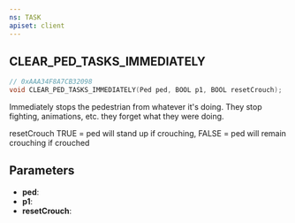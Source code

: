 ```yaml
---
ns: TASK
apiset: client
---
```

## CLEAR_PED_TASKS_IMMEDIATELY

```c
// 0xAAA34F8A7CB32098
void CLEAR_PED_TASKS_IMMEDIATELY(Ped ped, BOOL p1, BOOL resetCrouch);
```

Immediately stops the pedestrian from whatever it's doing. They stop fighting, animations, etc. they forget what they were doing.

resetCrouch TRUE = ped will stand up if crouching, FALSE = ped will remain crouching if crouched

## Parameters
* **ped**:
* **p1**:
* **resetCrouch**: